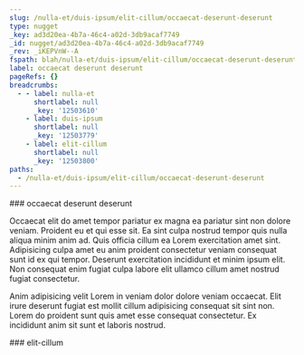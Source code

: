 ```yaml
---
slug: /nulla-et/duis-ipsum/elit-cillum/occaecat-deserunt-deserunt
type: nugget
_key: ad3d20ea-4b7a-46c4-a02d-3db9acaf7749
_id: nugget/ad3d20ea-4b7a-46c4-a02d-3db9acaf7749
_rev: _iKEPVnW--A
fspath: blah/nulla-et/duis-ipsum/elit-cillum/occaecat-deserunt-deserunt.md
label: occaecat deserunt deserunt
pageRefs: {}
breadcrumbs:
  - - label: nulla-et
      shortlabel: null
      _key: '12503610'
    - label: duis-ipsum
      shortlabel: null
      _key: '12503779'
    - label: elit-cillum
      shortlabel: null
      _key: '12503800'
paths:
  - /nulla-et/duis-ipsum/elit-cillum/occaecat-deserunt-deserunt
---
```


<NuggetArea>
<Nugget slug="/nulla-et/duis-ipsum/elit-cillum/occaecat-deserunt-deserunt" type="nugget" _key="ad3d20ea-4b7a-46c4-a02d-3db9acaf7749" _id="nugget/ad3d20ea-4b7a-46c4-a02d-3db9acaf7749" _rev="_iKEPVnW--A" fspath="blah/nulla-et/duis-ipsum/elit-cillum/occaecat-deserunt-deserunt.md" label="occaecat deserunt deserunt" paths="/nulla-et/duis-ipsum/elit-cillum/occaecat-deserunt-deserunt">
<NuggetBody>
### occaecat deserunt deserunt

Occaecat elit do amet tempor pariatur ex magna ea pariatur sint non dolore veniam. Proident eu et qui esse sit. Ea sint culpa nostrud tempor quis nulla aliqua minim anim ad. Quis officia cillum ea Lorem exercitation amet sint. Adipisicing culpa amet eu anim proident consectetur veniam consequat sunt id ex qui tempor. Deserunt exercitation incididunt et minim ipsum elit. Non consequat enim fugiat culpa labore elit ullamco cillum amet nostrud fugiat consectetur.

Anim adipisicing velit Lorem in veniam dolor dolore veniam occaecat. Elit irure deserunt fugiat est mollit cillum adipisicing consequat sit sint non. Lorem do proident sunt quis amet esse consequat consectetur. Ex incididunt anim sit sunt et laboris nostrud.

</NuggetBody>
<Breadcrumbs>
<Crumbs>
<Crumb _key="12503610" label="nulla-et" /><Crumb _key="12503779" label="duis-ipsum" /><Crumb _key="12503800" label="elit-cillum" />
</Crumbs>
</Breadcrumbs>
</Nugget>

<NuggetsInbound>
</NuggetsInbound>
<NuggetsOutbound>
</NuggetsOutbound>
</NuggetArea>
<PassagesInbound>
<Passage direction="inbound" type="passage" _key="12503800" _id="passage/12503800" _rev="_iKEPVnS---" label="elit-cillum" passage="elit-cillum" fspath="blah/nulla-et/duis-ipsum/elit-cillum" paths="/nulla-et/duis-ipsum/elit-cillum" slug="/nulla-et/duis-ipsum/elit-cillum">
<NuggetBody>
### elit-cillum

</NuggetBody>
<Breadcrumbs>
<Crumbs>
<Crumb _key="12503610" label="nulla-et" /><Crumb _key="12503779" label="duis-ipsum" />
</Crumbs>
</Breadcrumbs>
</Passage>

</PassagesInbound>
<PassagesOutbound>
</PassagesOutbound>